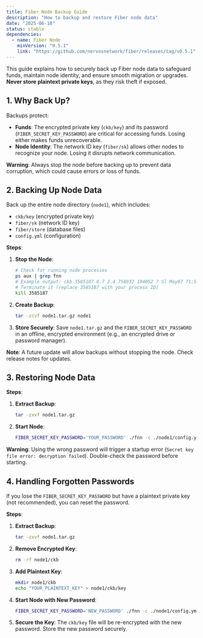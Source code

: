 ```yaml
---
title: Fiber Node Backup Guide
description: "How to backup and restore Fiber node data"
date: "2025-06-10"
status: stable
dependencies:
  - name: Fiber Node
    minVersion: "0.5.1"
    link: "https://github.com/nervosnetwork/fiber/releases/tag/v0.5.1"
---
```


This guide explains how to securely back up Fiber node data to safeguard funds, maintain node identity, and ensure smooth migration or upgrades. **Never store plaintext private keys**, as they risk theft if exposed.

## 1. Why Back Up?

Backups protect:
- **Funds**: The encrypted private key (`ckb/key`) and its password (`FIBER_SECRET_KEY_PASSWORD`) are critical for accessing funds. Losing either makes funds unrecoverable.
- **Node Identity**: The network ID key (`fiber/sk`) allows other nodes to recognize your node. Losing it disrupts network communication.

**Warning**: Always stop the node before backing up to prevent data corruption, which could cause errors or loss of funds.

## 2. Backing Up Node Data

Back up the entire node directory (`node1`), which includes:
- `ckb/key` (encrypted private key)
- `fiber/sk` (network ID key)
- `fiber/store` (database files)
- `config.yml` (configuration)

**Steps**:
1. **Stop the Node**:
   ```bash
   # Check for running node processes
   ps aux | grep fnn
   # Example output: ckb 3585187 0.7 2.4 756932 194052 ? Sl May07 71:52 ./fnn -c ./node1/config.yml -d ./node1
   # Terminate it (replace 3585187 with your process ID)
   kill 3585187
   ```
2. **Create Backup**:
   ```bash
   tar -zcvf node1.tar.gz node1
   ```
3. **Store Securely**: Save `node1.tar.gz` and the `FIBER_SECRET_KEY_PASSWORD` in an offline, encrypted environment (e.g., an encrypted drive or password manager).

**Note**: A future update will allow backups without stopping the node. Check release notes for updates.

## 3. Restoring Node Data

**Steps**:
1. **Extract Backup**:
   ```bash
   tar -zxvf node1.tar.gz
   ```
2. **Start Node**:
   ```bash
   FIBER_SECRET_KEY_PASSWORD='YOUR_PASSWORD' ./fnn -c ./node1/config.yml -d ./node1
   ```

**Warning**: Using the wrong password will trigger a startup error (`Secret key file error: decryption failed`). Double-check the password before starting.

## 4. Handling Forgotten Passwords

If you lose the `FIBER_SECRET_KEY_PASSWORD` but have a plaintext private key (not recommended), you can reset the password.

**Steps**:
1. **Extract Backup**:
   ```bash
   tar -zxvf node1.tar.gz
   ```
2. **Remove Encrypted Key**:
   ```bash
   rm -rf node1/ckb
   ```
3. **Add Plaintext Key**:
   ```bash
   mkdir node1/ckb
   echo "YOUR_PLAINTEXT_KEY" > node1/ckb/key
   ```
4. **Start Node with New Password**:
   ```bash
   FIBER_SECRET_KEY_PASSWORD='NEW_PASSWORD' ./fnn -c ./node1/config.yml -d ./node1
   ```
5. **Secure the Key**: The `ckb/key` file will be re-encrypted with the new password. Store the new password securely.
